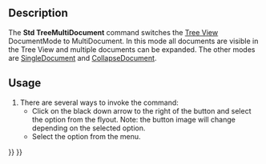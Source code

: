 <languages/>
<translate>

<!--T:1-->
{{Docnav
|[[Std_TreeSingleDocument|TreeSingleDocument]]
|[[Std_TreeCollapseDocument|TreeCollapseDocument]]
|[[Std_View_Menu|Std View Menu]]
|IconL=Std_TreeSingleDocument.svg
|IconR=Std_TreeCollapseDocument.svg
|IconC=Freecad.svg
}}

<!--T:2-->
{{GuiCommand
|Name=Std TreeMultiDocument
|MenuLocation=View → TreeView actions → Multi document
|Workbenches=All
|Version=0.19
|SeeAlso=[[Std_TreeSingleDocument|Std TreeSingleDocument]], [[Std_TreeCollapseDocument|Std TreeCollapseDocument]]
}}

==Description== <!--T:3-->

<!--T:4-->
The '''Std TreeMultiDocument''' command switches the [[Tree_View|Tree View]] DocumentMode to MultiDocument. In this mode all documents are visible in the Tree View and multiple documents can be expanded. The other modes are [[Std_TreeSingleDocument|SingleDocument]] and [[Std_TreeCollapseDocument|CollapseDocument]].

==Usage== <!--T:5-->

<!--T:6-->
# There are several ways to invoke the command:
#* Click on the black down arrow to the right of the {{Button|[[Image:Std_TreeSyncView.svg|16px]]}} button and select the {{MenuCommand|Multi document}} option from the flyout. Note: the button image will change depending on the selected option.
#* Select the {{MenuCommand|View → TreeView actions → Multi document}} option from the menu.


<!--T:9-->
{{Docnav
|[[Std_TreeSingleDocument|TreeSingleDocument]]
|[[Std_TreeCollapseDocument|TreeCollapseDocument]]
|[[Std_View_Menu|Std View Menu]]
|IconL=Std_TreeSingleDocument.svg
|IconR=Std_TreeCollapseDocument.svg
|IconC=Freecad.svg
}}

</translate>
{{Std_Base_navi{{#translation:}}}}
{{Userdocnavi{{#translation:}}}}
